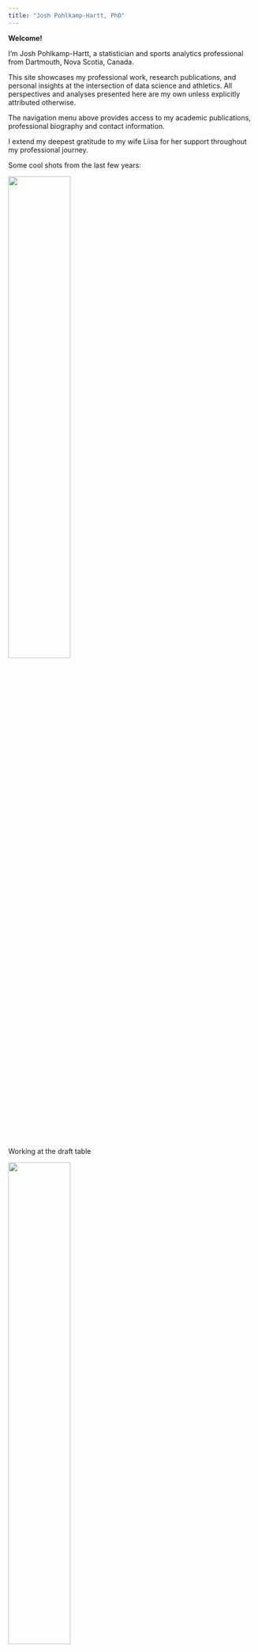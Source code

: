 ```yaml
---
title: "Josh Pohlkamp-Hartt, PhD"
---
```


**Welcome!**

I'm Josh Pohlkamp-Hartt, a statistician and sports analytics professional from Dartmouth, Nova Scotia, Canada.

This site showcases my professional work, research publications, and personal insights at the intersection of data science and athletics. All perspectives and analyses presented here are my own unless explicitly attributed otherwise.

The navigation menu above provides access to my academic publications, professional biography and contact information.

I extend my deepest gratitude to my wife Liisa for her support throughout my professional journey.

Some cool shots from the last few years:

<img src="files/GettyImages-1504302222.jpg" style="width:50%">

Working at the draft table

<img src="files/josh campbell gala 1.jpg" style="width:50%">

Walking the red carpet of the Bruins Centenial Gala

<img src="files/IMG_7849.jpg" style="width:50%">

Talking to students at the Nashua Sports Management Summit

<img src="files/FenwaySkatewithCampbellDanielle.JPEG" style="width:50%">

Skating at the Winter Classic